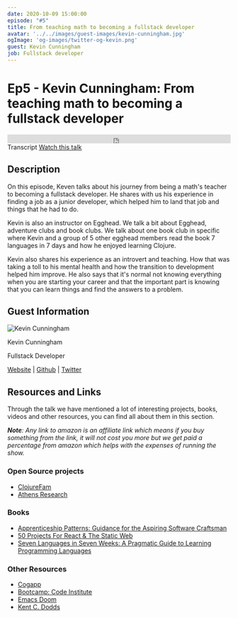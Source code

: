 ```yaml
---
date: 2020-10-09 15:00:00
episode: "#5"
title: From teaching math to becoming a fullstack developer
avatar: '../../images/guest-images/kevin-cunningham.jpg'
ogImage: 'og-images/twitter-og-kevin.png'
guest: Kevin Cunningham
job: Fullstack developer
---
```




# Ep5 - Kevin Cunningham: From teaching math to becoming a fullstack developer

<div class="soundcloud-iframe">
    <iframe class="mb-0" width="100%" height="20" scrolling="no" frameborder="no" allow="autoplay" src="https://w.soundcloud.com/player/?url=https%3A//api.soundcloud.com/tracks/907735096&color=%23fc4056&inverse=true&auto_play=false&show_user=true"></iframe>
</div>

<Link class="link-button mr-5" to="/transcripts/ep5-kevin-cunningham/">Transcript</Link>
<a class="link-button" href="https://youtu.be/CDC2UCUub9g">Watch this talk</a>


## Description

On this episode, Keven talks about his journey from being a math's teacher to becoming a fullstack developer. He shares with us his experience in finding a job as a junior developer, which helped him to land that job and things that he had to do.

Kevin is also an instructor on Egghead. We talk a bit about Egghead, adventure clubs and book clubs. We talk about one book club in specific where Kevin and a group of 5 other egghead members read the book 7 languages in 7 days and how he enjoyed learning Clojure.

Kevin also shares his experience as an introvert and teaching.  How that was taking a toll to his mental health and how the transition to development helped him improve. He also says that it's normal not knowing everything when you are starting your career and that the important part is knowing that you can learn things and find the answers to a problem.

## Guest Information

<div className="episode-card">
    <img src="https://landingintech.com/kevin-cunningham.jpg" alt="Kevin Cunningham" class="guest-avatar" />
    <div className="mx-8 pt-5">
        <p className="episode-title text-xl">Kevin Cunningham</p>
        <p>Fullstack Developer</p>
        <p>
            <a href="https://www.kevincunningham.co.uk/"> Website</a> | <a href="https://github.com/doingandlearning"> Github</a> | <a href="https://twitter.com/dolearning"> Twitter</a>
        </p>
    </div>
</div>

## Resources and Links

Through the talk we have mentioned a lot of interesting projects, books, videos and other resources, you can find all about them in this section.

_**Note**: Any link to amazon is an affiliate link which means if you buy something from the link, it will not cost you more but we get paid a percentage from amazon which helps with the expenses of running the show._

### Open Source projects

- [ClojureFam](https://github.com/athensresearch/ClojureFam)
- [Athens Research](https://github.com/athensresearch/athens)

### Books

- [Apprenticeship Patterns: Guidance for the Aspiring Software Craftsman](https://amzn.to/33JHtQL)
- [50 Projects For React & The Static Web ](https://50reactprojects.com/)
- [Seven Languages in Seven Weeks: A Pragmatic Guide to Learning Programming Languages](https://amzn.to/3deWugE)

### Other Resources

- [Cogapp](https://www.cogapp.com)
- [Bootcamp: Code Institute](https://codeinstitute.net/)
- [Emacs Doom](https://github.com/hlissner/doom-emacs)
- [Kent C. Dodds](https://kentcdodds.com/)
